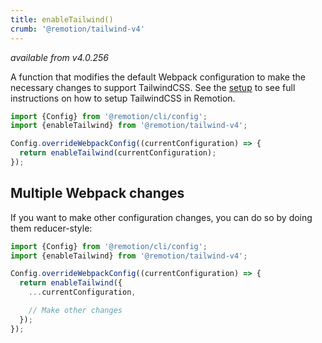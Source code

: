 ```yaml
---
title: enableTailwind()
crumb: '@remotion/tailwind-v4'
---
```


_available from v4.0.256_

A function that modifies the default Webpack configuration to make the necessary changes to support TailwindCSS.
See the [setup](/docs/tailwind) to see full instructions on how to setup TailwindCSS in Remotion.

```ts twoslash title="remotion.config.ts"
import {Config} from '@remotion/cli/config';
import {enableTailwind} from '@remotion/tailwind-v4';

Config.overrideWebpackConfig((currentConfiguration) => {
  return enableTailwind(currentConfiguration);
});
```

## Multiple Webpack changes

If you want to make other configuration changes, you can do so by doing them reducer-style:

```ts twoslash title="remotion.config.ts"
import {Config} from '@remotion/cli/config';
import {enableTailwind} from '@remotion/tailwind-v4';

Config.overrideWebpackConfig((currentConfiguration) => {
  return enableTailwind({
    ...currentConfiguration,

    // Make other changes
  });
});
```
